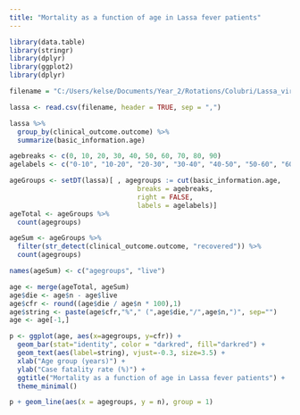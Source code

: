 ---
title: "Mortality as a function of age in Lassa fever patients"
---

```{r}
library(data.table)
library(stringr)
library(dplyr)
library(ggplot2)
library(dplyr)
```


```{r}
filename = "C:/Users/kelse/Documents/Year_2/Rotations/Colubri/Lassa_virus/practice_data/commcare-randomized-data-2018-2020.csv"

lassa <- read.csv(filename, header = TRUE, sep = ",")
```

```{r}
lassa %>%
  group_by(clinical_outcome.outcome) %>%
  summarize(basic_information.age)

agebreaks <- c(0, 10, 20, 30, 40, 50, 60, 70, 80, 90)
agelabels <- c("0-10", "10-20", "20-30", "30-40", "40-50", "50-60", "60-70", "70-80", "80-90")

ageGroups <- setDT(lassa)[ , agegroups := cut(basic_information.age, 
                                breaks = agebreaks, 
                                right = FALSE, 
                                labels = agelabels)]
ageTotal <- ageGroups %>%
  count(agegroups)

ageSum <- ageGroups %>%
  filter(str_detect(clinical_outcome.outcome, "recovered")) %>%
  count(agegroups)

names(ageSum) <- c("agegroups", "live")

age <- merge(ageTotal, ageSum)
age$die <- age$n - age$live
age$cfr <- round((age$die / age$n * 100),1)
age$string <- paste(age$cfr,"%"," (",age$die,"/",age$n,")", sep="")
age <- age[-1,]
```

```{r}
p <- ggplot(age, aes(x=agegroups, y=cfr)) +
  geom_bar(stat="identity", color = "darkred", fill="darkred") +
  geom_text(aes(label=string), vjust=-0.3, size=3.5) +
  xlab("Age group (years)") + 
  ylab("Case fatality rate (%)") +
  ggtitle("Mortality as a function of age in Lassa fever patients") +
  theme_minimal()

p + geom_line(aes(x = agegroups, y = n), group = 1) 
```


